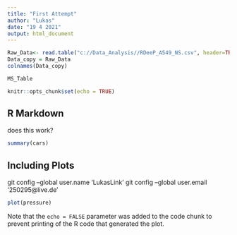 ```yaml
---
title: "First Attempt"
author: "Lukas"
date: "19 4 2021"
output: html_document
---
```

```r
Raw_Data<- read.table("c://Data_Analysis//RDeeP_A549_NS.csv", header=TRUE, row.names=1, sep = ";")
Data_copy = Raw_Data
colnames(Data_copy)
```
```r
MS_Table
```


```r
knitr::opts_chunk$set(echo = TRUE)
```

## R Markdown

does this work?

```r
summary(cars)
```

## Including Plots

git config --global user.name 'LukasLink'
git config --global user.email '250295@live.de'
```r
plot(pressure)
```

Note that the `echo = FALSE` parameter was added to the code chunk to prevent printing of the R code that generated the plot.
